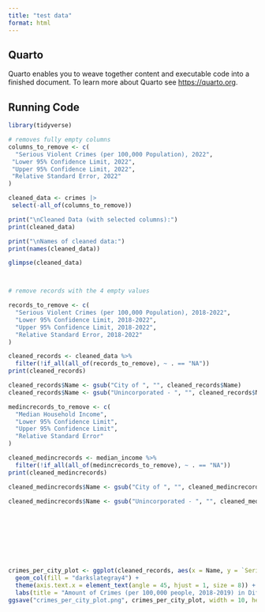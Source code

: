 ```yaml
---
title: "test data"
format: html
---
```


## Quarto

Quarto enables you to weave together content and executable code into a finished document. To learn more about Quarto see <https://quarto.org>.

## Running Code

```r
library(tidyverse)

# removes fully empty columns
columns_to_remove <- c(
  "Serious Violent Crimes (per 100,000 Population), 2022",
 "Lower 95% Confidence Limit, 2022",
 "Upper 95% Confidence Limit, 2022",
 "Relative Standard Error, 2022"
)

cleaned_data <- crimes |>
 select(-all_of(columns_to_remove))

print("\nCleaned Data (with selected columns):")
print(cleaned_data)

print("\nNames of cleaned data:")
print(names(cleaned_data))

glimpse(cleaned_data)



# remove records with the 4 empty values

records_to_remove <- c(
  "Serious Violent Crimes (per 100,000 Population), 2018-2022",
  "Lower 95% Confidence Limit, 2018-2022",
  "Upper 95% Confidence Limit, 2018-2022",
  "Relative Standard Error, 2018-2022"
)

cleaned_records <- cleaned_data %>%
  filter(!if_all(all_of(records_to_remove), ~ . == "NA"))
print(cleaned_records)

cleaned_records$Name <- gsub("City of ", "", cleaned_records$Name)
cleaned_records$Name <- gsub("Unincorporated - ", "", cleaned_records$Name)

medincrecords_to_remove <- c(
  "Median Household Income",
  "Lower 95% Confidence Limit",
  "Upper 95% Confidence Limit",
  "Relative Standard Error"
)

cleaned_medincrecords <- median_income %>%
  filter(!if_all(all_of(medincrecords_to_remove), ~ . == "NA"))
print(cleaned_medincrecords)

cleaned_medincrecords$Name <- gsub("City of ", "", cleaned_medincrecords$Name)

cleaned_medincrecords$Name <- gsub("Unincorporated - ", "", cleaned_medincrecords$Name)










```


```r
crimes_per_city_plot <- ggplot(cleaned_records, aes(x = Name, y = `Serious Violent Crimes (per 100,000 Population), 2018-2022`)) +
  geom_col(fill = "darkslategray4") +
  theme(axis.text.x = element_text(angle = 45, hjust = 1, size = 8)) +
  labs(title = "Amount of Crimes (per 100,000 people, 2018-2019) in Different Cities Across LA County", x = "City", y = "Number of Crimes")
ggsave("crimes_per_city_plot.png", crimes_per_city_plot, width = 10, height = 6)

```

